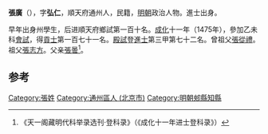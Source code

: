 '''張廣'''（{{bd|1447年||？}}），字'''弘仁'''，順天府通州人，民籍，[[明朝|明朝]]政治人物。進士出身。

早年出身州學生，后进順天府鄉試第一百十名。[[成化|成化]]十一年（1475年），參加乙未科[[會試|會試]]，得[[貢士|貢士]]第一百七十一名。[[殿試|殿試]]登[[進士|進士]]第三甲第七十二名。曾祖父[[張從禮|張從禮]]。祖父[[張志方|張志方]]。父亲[[張曇|張曇]]<ref>《天一阁藏明代科举录选刊·登科录》（《成化十一年进士登科录》）</ref>。

==参考==
{{reflist}}

{{start box}}
{{s-off}}
{{s-before|[[王璽_(成化舉人)|王璽]]}}
{{s-title|明朝郟縣知縣|成化年間}}
{{s-after|[[王龍|王龍]]}}
{{end box}}

{{明朝人物小作品}}
{{成化十一年乙未科殿試金榜}}

[[Category:張姓|Category:張姓]]
[[Category:通州區人_(北京市)|Category:通州區人 (北京市)]]
[[Category:明朝郟縣知縣|Category:明朝郟縣知縣]]